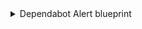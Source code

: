 <details>
<summary>Dependabot Alert blueprint</summary>

```json showLineNumbers
{
  "identifier": "dependabotAlert",
  "title": "Dependabot Alert",
  "icon": "Github",
  "schema": {
    "properties": {
      "severity": {
        "title": "Severity",
        "type": "string",
        "enum": ["low", "medium", "high", "critical"],
        "enumColors": {
          "low": "yellow",
          "medium": "orange",
          "high": "red",
          "critical": "red"
        },
        "icon": "DefaultProperty"
      },
      "state": {
        "title": "State",
        "type": "string",
        "enum": ["auto_dismissed", "dismised", "fixed", "open"],
        "enumColors": {
          "auto_dismissed": "green",
          "dismised": "green",
          "fixed": "green",
          "open": "red"
        },
        "icon": "DefaultProperty"
      },
      "packageName": {
        "icon": "DefaultProperty",
        "title": "Package Name",
        "type": "string"
      },
      "packageEcosystem": {
        "title": "Package Ecosystem",
        "type": "string"
      },
      "manifestPath": {
        "title": "Manifest Path",
        "type": "string"
      },
      "scope": {
        "title": "Scope",
        "type": "string"
      },
      "ghsaID": {
        "title": "GHSA ID",
        "type": "string"
      },
      "cveID": {
        "title": "CVE ID",
        "type": "string"
      }
      "url": {
        "title": "URL",
        "type": "string",
        "format": "url",
        "icon": "DefaultProperty"
      },
      "references": {
        "icon": "Vulnerability",
        "title": "References",
        "type": "array",
        "items": {
          "type": "string",
          "format": "url"
        }
      }
    },
    "required": []
  },
  "mirrorProperties": {},
  "calculationProperties": {},
  "relations": {
    "repository": {
      "title": "repository",
      "target": "githubRepository",
      "required": true,
      "many": false
    }
  }
}
```

</details>
